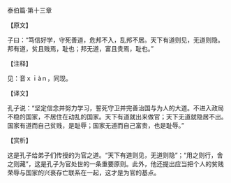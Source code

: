 

泰伯篇·第十三章

【原文】

子曰：“笃信好学，守死善道，危邦不入，乱邦不居。天下有道则见，无道则隐。邦有道，贫且贱焉，耻也；邦无道，富且贵焉，耻也。”

【注释】

见：音ｘｉàｎ，同现。

【译文】

孔子说：“坚定信念并努力学习，誓死守卫并完善治国与为人的大道。不进入政局不稳的国家，不居住在动乱的国家。天下有道就出来做官；天下无道就隐居不出。国家有道而自己贫贱，是耻辱；国家无道而自己富贵，也是耻辱。”

【赏析】

这是孔子给弟子们传授的为官之道。“天下有道则见，无道则隐”；“用之则行，舍之则藏”，这是孔子为官处世的一条重要原则。此外，他还提出应当把个人的贫贱荣辱与国家的兴衰存亡联系在一起，这才是为官的基点。

